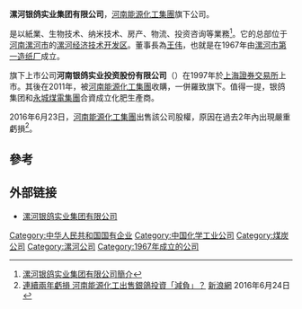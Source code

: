 '''漯河银鸽实业集团有限公司'''，[[河南能源化工集團|河南能源化工集團]]旗下公司。

是以紙業、生物技术、纳米技术、房产、物流、投资咨询等業務<ref>[http://www.yinge.com.cn/GetNews.php?NewsID=383 漯河银鸽实业集团有限公司簡介]</ref>。它的总部位于[[河南|河南]][[漯河市|漯河市]]的[[漯河经济技术开发区|漯河经济技术开发区]]。董事長為[[王伟|王伟]]，也就是在1967年由[[漯河市第一造纸厂|漯河市第一造纸厂]]成立。

旗下上市公司'''河南银鸽实业投资股份有限公司'''（{{sse|600069}}）在1997年於[[上海證券交易所|上海證券交易所]]上市。其後在2011年，被[[河南能源化工集團|河南能源化工集團]]收購，一併羅致旗下。值得一提，银鸽集团和[[永城煤電集團|永城煤電集團]]合資成立化肥生產商。

2016年6月23日，[[河南能源化工集團|河南能源化工集團]]出售該公司股權，原因在過去2年內出現嚴重虧損<ref>[http://news.sina.com.tw/article/20160624/17623967.html 連續兩年虧損 河南能源化工出售銀鴿投資「減負」？] {{webarchive|url=https://web.archive.org/web/20160822101337/http://news.sina.com.tw/article/20160624/17623967.html |date=2016-08-22 }}[[新浪網|新浪網]] 2016年6月24日</ref>。

==參考==
{{reflist}}

==外部链接==
*[http://www.yinge.com.cn 漯河银鸽实业集团有限公司]

[[Category:中华人民共和国国有企业|Category:中华人民共和国国有企业]]
[[Category:中国化学工业公司|Category:中国化学工业公司]]
[[Category:煤炭公司|Category:煤炭公司]]
[[Category:漯河公司|Category:漯河公司]]
[[Category:1967年成立的公司|Category:1967年成立的公司]]